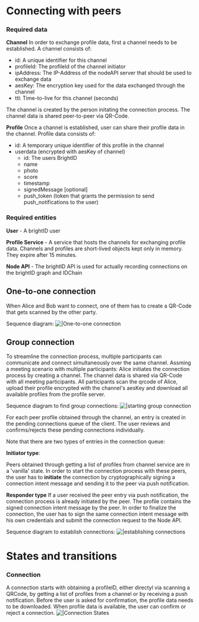 = Connecting with peers =

=== Required data ===
'''Channel'''
In order to exchange profile data, first a channel needs to be established. A channel consists of:
* id: A unique identifier for this channel
* profileId: The profileId of the channel initiator
* ipAddress: The IP-Address of the nodeAPI server that should be used to exchange data
* aesKey: The encryption key used for the data exchanged through the channel
* ttl: Time-to-live for this channel (seconds)

The channel is created by the person initating the connection process. The channel data is shared peer-to-peer via QR-Code.

'''Profile'''
Once a channel is established, user can share their profile data in the channel. Profile data consists of:
* id: A temporary unique identifier of this profile in the channel
* userdata (encrypted with aesKey of channel)
** id: The users BrightID
** name
** photo
** score
** timestamp
** signedMessage [optional]
** push_token (token that grants the permission to send push_notifications to the user)

=== Required entities ===
'''User''' - A brightID user

'''Profile Service''' - A service that hosts the channels for exchanging profile data. Channels and profiles are short-lived objects kept only in memory. They expire after 15 minutes.

'''Node API''' - The brightID API is used for actually recording connections on the brightID graph and IDChain

== One-to-one connection ==
When Alice and Bob want to connect, one of them has to create a QR-Code that gets scanned by the other party.

Sequence diagram:
[[File:connecting_one-one.mmd.svg||One-to-one connection]]

== Group connection ==
To streamline the connection process, multiple participants can communicate and connect simultaneously over the same channel.
Assming a meeting scenario with multiple participants: Alice initiates the connection process by creating a channel. The channel
data is shared via QR-Code with all meeting participants. All participants scan the qrcode of Alice, upload their profile encrypted
with the channel's aesKey and download all available profiles from the profile server.

Sequence diagram to find group connections:
[[File:connecting-group-find-connections.mmd.svg||starting group connection]]

For each peer profile obtained through the channel, an entry is created in the pending connections queue of the client.
The user reviews and confirms/rejects these pending connections individually.

Note that there are two types of entries in the connection queue:

'''Initiator type''':

Peers obtained through getting a list of profiles from channel service are in a 'vanilla' state. In order to start the connection process with
these peers, the user has to '''initiate''' the connection by cryptographically signing a connection intent message and sending it to the peer
via push notification.

'''Responder type'''
If a user received the peer entry via push notification, the connection process is already initiated by the peer. The profile contains the signed
connection intent message by the peer. In order to finalize the connection, the user has to sign the same connection intent message with his own
credentials and submit the connection request to the Node API.

Sequence diagram to establish connections:
[[File:connecting-group-make-connections.mmd.svg||establishing connections]]


= States and transitions =
=== Connection ===
A connection starts with obtaining a profileID, either directyl via scanning a QRCode, by getting a list of profiles from a channel or by receiving a push notification. Before the user is asked for confirmation, the profile data needs to be downloaded. When profile data is available, the user can confirm or reject a connection.
[[File:connection_states.mmd.svg||Connection States]]

